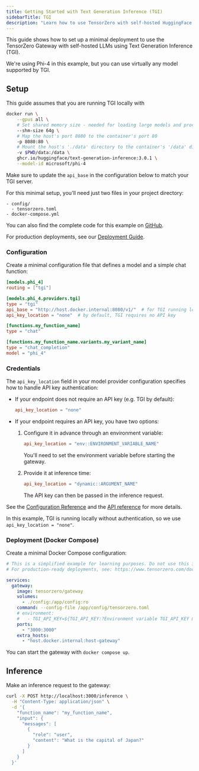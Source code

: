 ```yaml
---
title: Getting Started with Text Generation Inference (TGI)
sidebarTitle: TGI
description: "Learn how to use TensorZero with self-hosted HuggingFace TGI LLMs: open-source gateway, observability, optimization, evaluations, experimentation."
---
```


This guide shows how to set up a minimal deployment to use the TensorZero Gateway with self-hosted LLMs using Text Generation Inference (TGI).

We're using Phi-4 in this example, but you can use virtually any model supported by TGI.

## Setup

This guide assumes that you are running TGI locally with

```sh title="Run TGI locally"
docker run \
    --gpus all \
    # Set shared memory size - needed for loading large models and processing requests
    --shm-size 64g \
    # Map the host's port 8080 to the container's port 80
    -p 8080:80 \
    # Mount the host's './data' directory to the container's '/data' directory
    -v $PWD/data:/data \
    ghcr.io/huggingface/text-generation-inference:3.0.1 \
    --model-id microsoft/phi-4
```

Make sure to update the `api_base` in the configuration below to match your TGI server.

For this minimal setup, you'll need just two files in your project directory:

```
- config/
  - tensorzero.toml
- docker-compose.yml
```

<Tip>

You can also find the complete code for this example on [GitHub](https://github.com/tensorzero/tensorzero/tree/main/examples/guides/providers/tgi).

</Tip>

For production deployments, see our [Deployment Guide](/docs/gateway/deployment/).

### Configuration

Create a minimal configuration file that defines a model and a simple chat function:

```toml title="config/tensorzero.toml"
[models.phi_4]
routing = ["tgi"]

[models.phi_4.providers.tgi]
type = "tgi"
api_base = "http://host.docker.internal:8080/v1/"  # for TGI running locally on the host
api_key_location = "none"  # by default, TGI requires no API key

[functions.my_function_name]
type = "chat"

[functions.my_function_name.variants.my_variant_name]
type = "chat_completion"
model = "phi_4"
```

### Credentials

The `api_key_location` field in your model provider configuration specifies how to handle API key authentication:

- If your endpoint does not require an API key (e.g. TGI by default):

  ```toml
  api_key_location = "none"
  ```

- If your endpoint requires an API key, you have two options:
  1. Configure it in advance through an environment variable:

     ```toml
     api_key_location = "env::ENVIRONMENT_VARIABLE_NAME"
     ```

     You'll need to set the environment variable before starting the gateway.

  2. Provide it at inference time:
     ```toml
     api_key_location = "dynamic::ARGUMENT_NAME"
     ```
     The API key can then be passed in the inference request.

See the [Configuration Reference](/docs/gateway/configuration-reference/) and the [API reference](/docs/gateway/api-reference/inference/) for more details.

In this example, TGI is running locally without authentication, so we use `api_key_location = "none"`.

### Deployment (Docker Compose)

Create a minimal Docker Compose configuration:

```yaml title="docker-compose.yml"
# This is a simplified example for learning purposes. Do not use this in production.
# For production-ready deployments, see: https://www.tensorzero.com/docs/gateway/deployment

services:
  gateway:
    image: tensorzero/gateway
    volumes:
      - ./config:/app/config:ro
    command: --config-file /app/config/tensorzero.toml
    # environment:
    #   - TGI_API_KEY=${TGI_API_KEY:?Environment variable TGI_API_KEY must be set.}
    ports:
      - "3000:3000"
    extra_hosts:
      - "host.docker.internal:host-gateway"
```

You can start the gateway with `docker compose up`.

## Inference

Make an inference request to the gateway:

```bash
curl -X POST http://localhost:3000/inference \
  -H "Content-Type: application/json" \
  -d '{
    "function_name": "my_function_name",
    "input": {
      "messages": [
        {
          "role": "user",
          "content": "What is the capital of Japan?"
        }
      ]
    }
  }'
```
